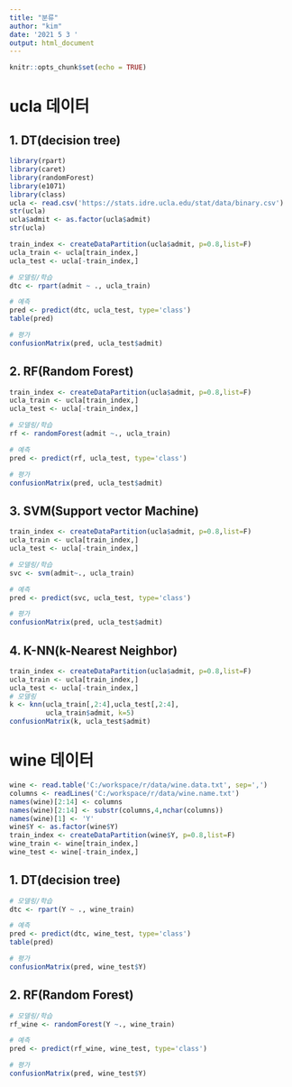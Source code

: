 ```yaml
---
title: "분류"
author: "kim"
date: '2021 5 3 '
output: html_document
---
```


```r
knitr::opts_chunk$set(echo = TRUE)
```

# ucla 데이터
## 1. DT(decision tree)
```r
library(rpart)
library(caret)
library(randomForest)
library(e1071)
library(class)
ucla <- read.csv('https://stats.idre.ucla.edu/stat/data/binary.csv')
str(ucla)
ucla$admit <- as.factor(ucla$admit)
str(ucla)

train_index <- createDataPartition(ucla$admit, p=0.8,list=F)
ucla_train <- ucla[train_index,]
ucla_test <- ucla[-train_index,]

# 모델링/학습
dtc <- rpart(admit ~ ., ucla_train)

# 예측
pred <- predict(dtc, ucla_test, type='class')
table(pred)

# 평가
confusionMatrix(pred, ucla_test$admit) 
```

## 2. RF(Random Forest)
```r
train_index <- createDataPartition(ucla$admit, p=0.8,list=F)
ucla_train <- ucla[train_index,]
ucla_test <- ucla[-train_index,]

# 모델링/학습
rf <- randomForest(admit ~., ucla_train)

# 예측
pred <- predict(rf, ucla_test, type='class')

# 평가
confusionMatrix(pred, ucla_test$admit)

```

## 3. SVM(Support vector Machine)
```r
train_index <- createDataPartition(ucla$admit, p=0.8,list=F)
ucla_train <- ucla[train_index,]
ucla_test <- ucla[-train_index,]

# 모델링/학습
svc <- svm(admit~., ucla_train)

# 예측
pred <- predict(svc, ucla_test, type='class')

# 평가
confusionMatrix(pred, ucla_test$admit)

```

## 4. K-NN(k-Nearest Neighbor)
```r
train_index <- createDataPartition(ucla$admit, p=0.8,list=F)
ucla_train <- ucla[train_index,]
ucla_test <- ucla[-train_index,]
# 모델링
k <- knn(ucla_train[,2:4],ucla_test[,2:4],
         ucla_train$admit, k=5)
confusionMatrix(k, ucla_test$admit)
```

# wine 데이터
```r
wine <- read.table('C:/workspace/r/data/wine.data.txt', sep=',')
columns <- readLines('C:/workspace/r/data/wine.name.txt')
names(wine)[2:14] <- columns
names(wine)[2:14] <- substr(columns,4,nchar(columns))
names(wine)[1] <- 'Y'
wine$Y <- as.factor(wine$Y)
train_index <- createDataPartition(wine$Y, p=0.8,list=F)
wine_train <- wine[train_index,]
wine_test <- wine[-train_index,]

```

## 1. DT(decision tree)
```r
# 모델링/학습
dtc <- rpart(Y ~ ., wine_train)

# 예측
pred <- predict(dtc, wine_test, type='class')
table(pred)

# 평가
confusionMatrix(pred, wine_test$Y) 
```

## 2. RF(Random Forest)
```r
# 모델링/학습
rf_wine <- randomForest(Y ~., wine_train)

# 예측
pred <- predict(rf_wine, wine_test, type='class')

# 평가
confusionMatrix(pred, wine_test$Y)

```





